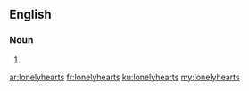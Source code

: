 {{also|lonely-hearts}}
==English==

===Noun===
{{head|en|noun plural form}}

# {{plural of|lonelyheart|lang=en}}

[[ar:lonelyhearts]]
[[fr:lonelyhearts]]
[[ku:lonelyhearts]]
[[my:lonelyhearts]]